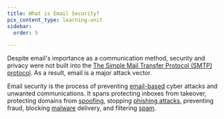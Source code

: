 ```yaml
---
title: What is Email Security?
pcx_content_type: learning-unit
sidebar:
  order: 5

---
```



Despite email's importance as a communication method, security and privacy were not built into the [The Simple Mail Transfer Protocol (SMTP) protocol](https://www.cloudflare.com/learning/email-security/what-is-smtp/). As a result, email is a major attack vector.

Email security is the process of preventing [email-based](https://www.cloudflare.com/learning/email-security/what-is-email/) cyber attacks and unwanted communications. It spans protecting inboxes from takeover, protecting domains from [spoofing](https://www.cloudflare.com/learning/ssl/what-is-domain-spoofing/), stopping [phishing attacks](https://www.cloudflare.com/learning/access-management/phishing-attack/), preventing fraud, blocking [malware](https://www.cloudflare.com/learning/ddos/glossary/malware/) delivery, and filtering [spam](https://www.cloudflare.com/learning/email-security/how-to-stop-spam-emails/). 